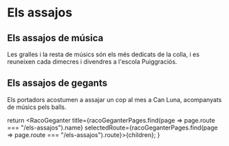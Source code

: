 
# Els assajos

## Els assajos de música

<FullSizeImage image={FotoAssaigMusica} alt="Els músics assajant a l'escola Puiggraciós" width={700} />

Les gralles i la resta de músics són els més dedicats de la colla, i es reuneixen cada dimecres i divendres a l'escola Puiggraciós.

## Els assajos de gegants

<FullSizeImage image={FotoPortadors} alt="Els portadors assajant a Can Luna" width={700} />

Els portadors acostumen a assajar un cop al mes a Can Luna, acompanyats de músics pels balls.

  return <RacoGeganter
    title={racoGeganterPages.find(page => page.route === "/els-assajos").name}
    selectedRoute={racoGeganterPages.find(page => page.route === "/els-assajos").route}>{children}</RacoGeganter>;
}
